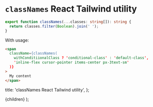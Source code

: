 # `classNames` React Tailwind utility

```ts
export function classNames(...classes: string[]): string {
  return classes.filter(Boolean).join(' ');
}
```

With usage:

```html
<span
  className={classNames(
    withConditiionalClass ? 'conditional-class' : 'default-class',
    'inline-flex cursor-pointer items-center px-3text-sm'
  )}
>
  My content
</span>
```

  title: 'classNames React Tailwind utility',
};


  <BlogLayout meta={meta}>{children}</BlogLayout>
);
